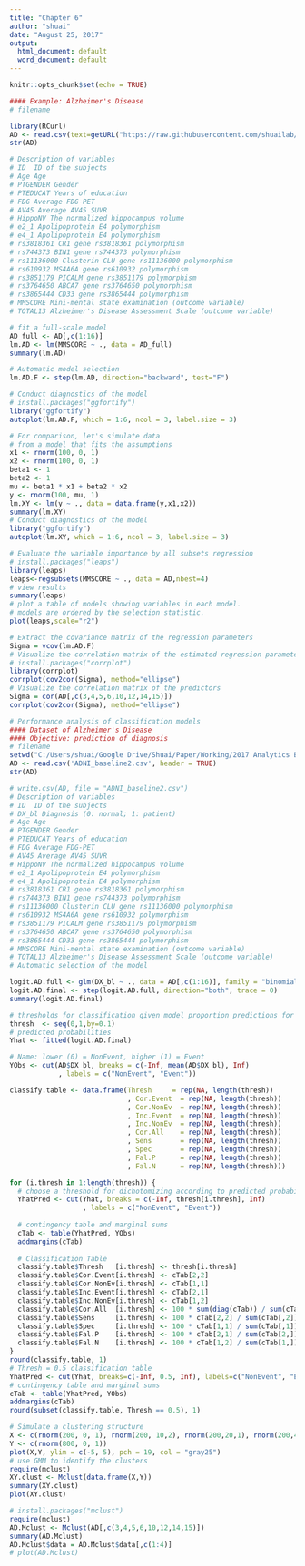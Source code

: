 ```yaml
---
title: "Chapter 6"
author: "shuai"
date: "August 25, 2017"
output:
  html_document: default
  word_document: default
---
```


```r
knitr::opts_chunk$set(echo = TRUE)
```

```r
#### Example: Alzheimer's Disease
# filename

library(RCurl)
AD <- read.csv(text=getURL("https://raw.githubusercontent.com/shuailab/ind_498/master/resource/data/AD2.csv"))
str(AD)
```

```r
# Description of variables
# ID  ID of the subjects
# Age Age
# PTGENDER Gender
# PTEDUCAT Years of education
# FDG Average FDG-PET
# AV45 Average AV45 SUVR
# HippoNV The normalized hippocampus volume
# e2_1 Apolipoprotein E4 polymorphism
# e4_1 Apolipoprotein E4 polymorphism
# rs3818361 CR1 gene rs3818361 polymorphism
# rs744373 BIN1 gene rs744373 polymorphism
# rs11136000 Clusterin CLU gene rs11136000 polymorphism
# rs610932 MS4A6A gene rs610932 polymorphism
# rs3851179 PICALM gene rs3851179 polymorphism
# rs3764650 ABCA7 gene rs3764650 polymorphism
# rs3865444 CD33 gene rs3865444 polymorphism
# MMSCORE Mini-mental state examination (outcome variable)
# TOTAL13 Alzheimer's Disease Assessment Scale (outcome variable)
```

```r
# fit a full-scale model
AD_full <- AD[,c(1:16)]
lm.AD <- lm(MMSCORE ~ ., data = AD_full)
summary(lm.AD)

# Automatic model selection
lm.AD.F <- step(lm.AD, direction="backward", test="F")

# Conduct diagnostics of the model
# install.packages("ggfortify")
library("ggfortify")
autoplot(lm.AD.F, which = 1:6, ncol = 3, label.size = 3)
```

```r
# For comparison, let's simulate data 
# from a model that fits the assumptions
x1 <- rnorm(100, 0, 1)
x2 <- rnorm(100, 0, 1)
beta1 <- 1
beta2 <- 1
mu <- beta1 * x1 + beta2 * x2
y <- rnorm(100, mu, 1)
lm.XY <- lm(y ~ ., data = data.frame(y,x1,x2))
summary(lm.XY)
# Conduct diagnostics of the model
library("ggfortify")
autoplot(lm.XY, which = 1:6, ncol = 3, label.size = 3)
```

```r
# Evaluate the variable importance by all subsets regression
# install.packages("leaps")
library(leaps)
leaps<-regsubsets(MMSCORE ~ ., data = AD,nbest=4)
# view results 
summary(leaps)
# plot a table of models showing variables in each model.
# models are ordered by the selection statistic.
plot(leaps,scale="r2")
```

```r
# Extract the covariance matrix of the regression parameters
Sigma = vcov(lm.AD.F)
# Visualize the correlation matrix of the estimated regression parameters
# install.packages("corrplot")
library(corrplot)
corrplot(cov2cor(Sigma), method="ellipse")
# Visualize the correlation matrix of the predictors
Sigma = cor(AD[,c(3,4,5,6,10,12,14,15)])
corrplot(cov2cor(Sigma), method="ellipse")
```

```r
# Performance analysis of classification models
#### Dataset of Alzheimer's Disease 
#### Objective: prediction of diagnosis 
# filename
setwd("C:/Users/shuai/Google Drive/Shuai/Paper/Working/2017 Analytics Book/analytics book/data/ADNI")
AD <- read.csv('ADNI_baseline2.csv', header = TRUE)
str(AD)
```

```r
# write.csv(AD, file = "ADNI_baseline2.csv")
# Description of variables
# ID  ID of the subjects
# DX_bl Diagnosis (0: normal; 1: patient)
# Age Age
# PTGENDER Gender
# PTEDUCAT Years of education
# FDG Average FDG-PET
# AV45 Average AV45 SUVR
# HippoNV The normalized hippocampus volume
# e2_1 Apolipoprotein E4 polymorphism
# e4_1 Apolipoprotein E4 polymorphism
# rs3818361 CR1 gene rs3818361 polymorphism
# rs744373 BIN1 gene rs744373 polymorphism
# rs11136000 Clusterin CLU gene rs11136000 polymorphism
# rs610932 MS4A6A gene rs610932 polymorphism
# rs3851179 PICALM gene rs3851179 polymorphism
# rs3764650 ABCA7 gene rs3764650 polymorphism
# rs3865444 CD33 gene rs3865444 polymorphism
# MMSCORE Mini-mental state examination (outcome variable)
# TOTAL13 Alzheimer's Disease Assessment Scale (outcome variable)
# Automatic selection of the model
```



```r
logit.AD.full <- glm(DX_bl ~ ., data = AD[,c(1:16)], family = "binomial")
logit.AD.final <- step(logit.AD.full, direction="both", trace = 0)
summary(logit.AD.final)
```

```r
# thresholds for classification given model proportion predictions for each observation
thresh  <- seq(0,1,by=0.1)
# predicted probabilities
Yhat <- fitted(logit.AD.final)

# Name: lower (0) = NonEvent, higher (1) = Event
YObs <- cut(AD$DX_bl, breaks = c(-Inf, mean(AD$DX_bl), Inf)
            , labels = c("NonEvent", "Event"))

classify.table <- data.frame(Thresh     = rep(NA, length(thresh))
                             , Cor.Event  = rep(NA, length(thresh))
                             , Cor.NonEv  = rep(NA, length(thresh))
                             , Inc.Event  = rep(NA, length(thresh))
                             , Inc.NonEv  = rep(NA, length(thresh))
                             , Cor.All    = rep(NA, length(thresh))
                             , Sens       = rep(NA, length(thresh))
                             , Spec       = rep(NA, length(thresh))
                             , Fal.P      = rep(NA, length(thresh))
                             , Fal.N      = rep(NA, length(thresh)))

for (i.thresh in 1:length(thresh)) {
  # choose a threshold for dichotomizing according to predicted probability
  YhatPred <- cut(Yhat, breaks = c(-Inf, thresh[i.thresh], Inf)
                  , labels = c("NonEvent", "Event"))
  
  # contingency table and marginal sums
  cTab <- table(YhatPred, YObs)
  addmargins(cTab)
  
  # Classification Table
  classify.table$Thresh   [i.thresh] <- thresh[i.thresh]                  # Prob.Level
  classify.table$Cor.Event[i.thresh] <- cTab[2,2]                         # Correct.Event
  classify.table$Cor.NonEv[i.thresh] <- cTab[1,1]                         # Correct.NonEvent
  classify.table$Inc.Event[i.thresh] <- cTab[2,1]                         # Incorrect.Event
  classify.table$Inc.NonEv[i.thresh] <- cTab[1,2]                         # Incorrect.NonEvent
  classify.table$Cor.All  [i.thresh] <- 100 * sum(diag(cTab)) / sum(cTab) # Correct.Overall
  classify.table$Sens     [i.thresh] <- 100 * cTab[2,2] / sum(cTab[,2])   # Sensitivity
  classify.table$Spec     [i.thresh] <- 100 * cTab[1,1] / sum(cTab[,1])   # Specificity
  classify.table$Fal.P    [i.thresh] <- 100 * cTab[2,1] / sum(cTab[2,])   # False.Pos
  classify.table$Fal.N    [i.thresh] <- 100 * cTab[1,2] / sum(cTab[1,])   # False.Neg
}
round(classify.table, 1)
# Thresh = 0.5 classification table
YhatPred <- cut(Yhat, breaks=c(-Inf, 0.5, Inf), labels=c("NonEvent", "Event"))
# contingency table and marginal sums
cTab <- table(YhatPred, YObs)
addmargins(cTab)
round(subset(classify.table, Thresh == 0.5), 1)
```

```r
# Simulate a clustering structure
X <- c(rnorm(200, 0, 1), rnorm(200, 10,2), rnorm(200,20,1), rnorm(200,40, 2))
Y <- c(rnorm(800, 0, 1))
plot(X,Y, ylim = c(-5, 5), pch = 19, col = "gray25")
# use GMM to identify the clusters
require(mclust)
XY.clust <- Mclust(data.frame(X,Y))
summary(XY.clust)
plot(XY.clust)
```

```r
# install.packages("mclust")
require(mclust)
AD.Mclust <- Mclust(AD[,c(3,4,5,6,10,12,14,15)])
summary(AD.Mclust)
AD.Mclust$data = AD.Mclust$data[,c(1:4)]
# plot(AD.Mclust)
```